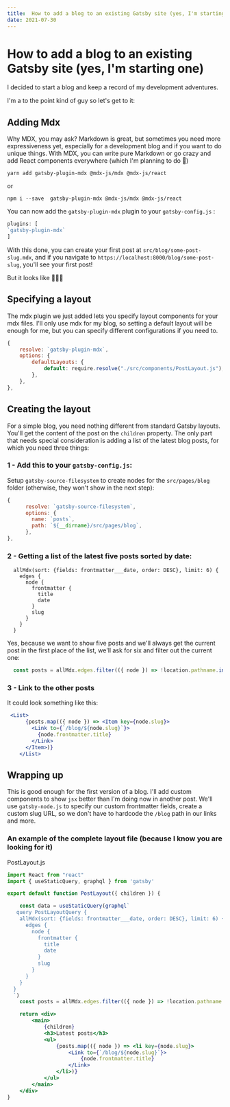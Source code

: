 ```yaml
---
title:  How to add a blog to an existing Gatsby site (yes, I'm starting one)
date: 2021-07-30
---
```


# How to add a blog to an existing Gatsby site (yes, I'm starting one)

I decided to start a blog and keep a record of my development adventures. 

I'm a to the point kind of guy so let's get to it:

## Adding Mdx

Why MDX, you may ask? Markdown is great, but sometimes you need more expressiveness yet, especially for a development blog and if you want to do unique things. With MDX, you can write pure Markdown or go crazy and add React components everywhere (which I'm planning to do 🙌)

```shell
yarn add gatsby-plugin-mdx @mdx-js/mdx @mdx-js/react
```
or
```shell
npm i --save  gatsby-plugin-mdx @mdx-js/mdx @mdx-js/react
```
You can now add the `gatsby-plugin-mdx` plugin to your `gatsby-config.js` :

```js
plugins: [
`gatsby-plugin-mdx`
]
```
With this done, you can create your first post at `src/blog/some-post-slug.mdx`, and if you navigate to `https://localhost:8000/blog/some-post-slug`, you'll see your first post!

But it looks like 💩💩💩

## Specifying a layout

The mdx plugin we just added lets you specify layout components for your mdx files. I'll only use mdx for my blog, so setting a default layout will be enough for me, but you can specify different configurations if you need to.

```js
{ 
	resolve: `gatsby-plugin-mdx`, 
	options: { 
		defaultLayouts: {
			default: require.resolve("./src/components/PostLayout.js"),
		},
	},
},
```
## Creating the layout

For a simple blog, you need nothing different from standard Gatsby layouts. You'll get the content of the post on the `children` property. The only part that needs special consideration is adding a list of the latest blog posts, for which you need three things:

### 1 - Add this to your  `gatsby-config.js`:

Setup `gatsby-source-filesystem` to create nodes for the `src/pages/blog` folder (otherwise, they won't show in the next step):

```js
{
      resolve: `gatsby-source-filesystem`,
      options: {
        name: `posts`,
        path: `${__dirname}/src/pages/blog`,
      },
},
```

### 2 - Getting a list of the latest five posts sorted by date:

```grqphql
  allMdx(sort: {fields: frontmatter___date, order: DESC}, limit: 6) {
    edges {
      node {
        frontmatter {
          title
          date
        }
        slug
      }
    }
  }
```

Yes, because we want to show five posts and we'll always get the current post in the first place of the list, we'll ask for six and filter out the current one:

```jsx
  const posts = allMdx.edges.filter(({ node }) => !location.pathname.includes(node.slug))
```

### 3 - Link to the other posts

It could look something like this:

```jsx
 <List>
      {posts.map(({ node }) => <Item key={node.slug}>
        <Link to={`/blog/${node.slug}`}>
          {node.frontmatter.title}
        </Link>
      </Item>)}
    </List>
```

## Wrapping up

This is good enough for the first version of a blog. I'll add custom components to show `jsx` better than I'm doing now in another post. We'll use `gatsby-node.js` to specify our custom frontmatter fields, create a custom slug URL, so we don't have to hardcode the `/blog` path in our links and more.


### An example of the complete layout file (because I know you are looking for it)

PostLayout.js
```jsx
import React from "react"
import { useStaticQuery, graphql } from 'gatsby'

export default function PostLayout({ children }) {

    const data = useStaticQuery(graphql`
   query PostLayoutQuery {
    allMdx(sort: {fields: frontmatter___date, order: DESC}, limit: 6) {
      edges {
        node {
          frontmatter {
            title
            date
          }
          slug
        }
      }
    }
  }
  `)
    const posts = allMdx.edges.filter(({ node }) => !location.pathname.includes(node.slug))

    return <div>
        <main>
            {children}
            <h3>Latest posts</h3>
            <ul>
                {posts.map(({ node }) => <li key={node.slug}>
                    <Link to={`/blog/${node.slug}`}>
                        {node.frontmatter.title}
                    </Link>
                </li>)}
            </ul>
        </main>
    </div>
}
```